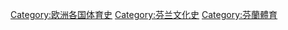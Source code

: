 [[Category:欧洲各国体育史|Category:欧洲各国体育史]]
[[Category:芬兰文化史|Category:芬兰文化史]]
[[Category:芬蘭體育|Category:芬蘭體育]]